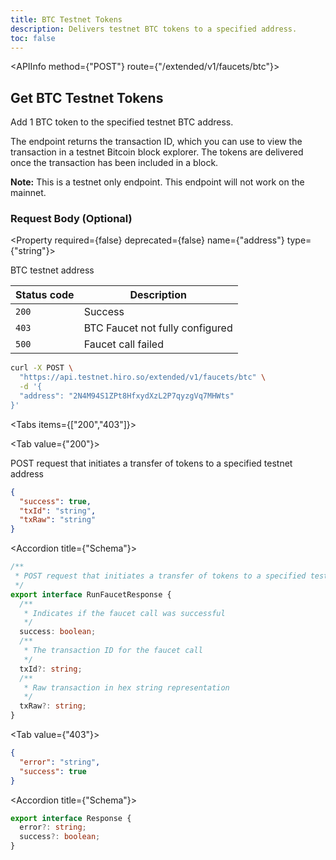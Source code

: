 ```yaml
---
title: BTC Testnet Tokens
description: Delivers testnet BTC tokens to a specified address.
toc: false
---
```



<Root className='text-md'>

<API className='api'>

<APIInfo method={"POST"} route={"/extended/v1/faucets/btc"}>

## Get BTC Testnet Tokens

Add 1 BTC token to the specified testnet BTC address.

The endpoint returns the transaction ID, which you can use to view the transaction in a testnet Bitcoin block
explorer. The tokens are delivered once the transaction has been included in a block.

**Note:** This is a testnet only endpoint. This endpoint will not work on the mainnet.


### Request Body (Optional)



<Property required={false} deprecated={false} name={"address"} type={"string"}>

BTC testnet address

</Property>

| Status code | Description |
| ----------- | ----------- |
| `200` | Success |
| `403` | BTC Faucet not fully configured |
| `500` | Faucet call failed |

</APIInfo>

<APIExample className='api-example xl:w-[50%]'>

```bash title="Terminal"
curl -X POST \
  "https://api.testnet.hiro.so/extended/v1/faucets/btc" \
  -d '{
  "address": "2N4M94S1ZPt8HfxydXzL2P7qyzgVq7MHWts"
}'
```

<Tabs items={["200","403"]}>

<Tab value={"200"}>

POST request that initiates a transfer of tokens to a specified testnet address

```json title="Example Response"
{
  "success": true,
  "txId": "string",
  "txRaw": "string"
}
```

<Accordions>

<Accordion title={"Schema"}>

```ts
/**
 * POST request that initiates a transfer of tokens to a specified testnet address
 */
export interface RunFaucetResponse {
  /**
   * Indicates if the faucet call was successful
   */
  success: boolean;
  /**
   * The transaction ID for the faucet call
   */
  txId?: string;
  /**
   * Raw transaction in hex string representation
   */
  txRaw?: string;
}

```

</Accordion>

</Accordions>

</Tab>

<Tab value={"403"}>



```json title="Example Response"
{
  "error": "string",
  "success": true
}
```

<Accordions>

<Accordion title={"Schema"}>

```ts
export interface Response {
  error?: string;
  success?: boolean;
}

```

</Accordion>

</Accordions>

</Tab>

</Tabs>

</APIExample>

</API>

</Root>